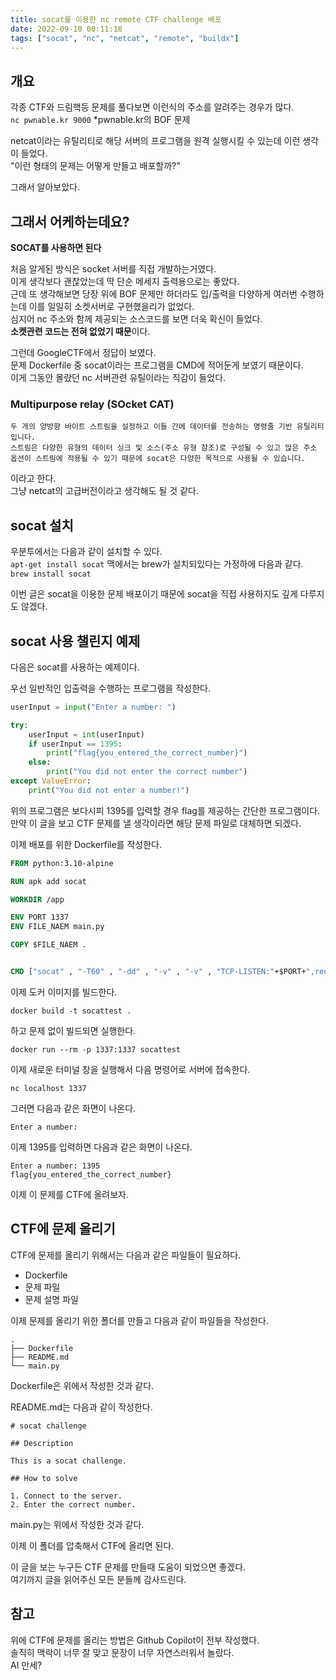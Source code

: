 ```yaml
---
title: socat를 이용한 nc remote CTF challenge 배포
date: 2022-09-10 00:11:18
tags: ["socat", "nc", "netcat", "remote", "buildx"]
---
```


## 개요

각종 CTF와 드림핵등 문제를 풀다보면 이런식의 주소를 알려주는 경우가 많다.  
`nc pwnable.kr 9000`
\*pwnable.kr의 BOF 문제

netcat이라는 유틸리티로 해당 서버의 프로그램을 원격 실행시킬 수 있는데 이런 생각이 들었다.  
"이런 형태의 문제는 어떻게 만들고 배포할까?"

그래서 알아보았다.

## 그래서 어케하는데요?

**SOCAT를 사용하면 된다**

처음 알게된 방식은 socket 서버를 직접 개발하는거였다.  
이게 생각보다 괜찮았는데 딱 단순 메세지 출력용으로는 좋았다.  
근데 또 생각해보면 당장 위에 BOF 문제만 하더라도 입/출력을 다양하게 여러번 수행하는데 이를 일일히 소켓서버로 구현했을리가 없었다.  
심지어 nc 주소와 함께 제공되는 소스코드를 보면 더욱 확신이 들었다.  
**소켓관련 코드는 전혀 없었기 때문**이다.

그런데 GoogleCTF에서 정답이 보였다.  
문제 Dockerfile 중 socat이라는 프로그램을 CMD에 적어둔게 보였기 때문이다.  
이게 그동안 몰랐던 nc 서버관련 유틸이라는 직감이 들었다.

### Multipurpose relay (SOcket CAT)

```
두 개의 양방향 바이트 스트림을 설정하고 이들 간에 데이터를 전송하는 명령줄 기반 유틸리티입니다.
스트림은 다양한 유형의 데이터 싱크 및 소스(주소 유형 참조)로 구성될 수 있고 많은 주소 옵션이 스트림에 적용될 수 있기 때문에 socat은 다양한 목적으로 사용될 수 있습니다.
```

이라고 한다.  
그냥 netcat의 고급버전이라고 생각해도 될 것 같다.

## socat 설치

우분투에서는 다음과 같이 설치할 수 있다.  
`apt-get install socat`
맥에서는 brew가 설치되있다는 가정하에 다음과 같다.  
`brew install socat`

이번 글은 socat을 이용한 문제 배포이기 때문에 socat을 직접 사용하지도 깊게 다루지도 않겠다.

## socat 사용 챌린지 예제

다음은 socat를 사용하는 예제이다.

우선 일반적인 입출력을 수행하는 프로그램을 작성한다.

```py title="main.py"
userInput = input("Enter a number: ")

try:
    userInput = int(userInput)
    if userInput == 1395:
        print("flag{you_entered_the_correct_number}")
    else:
        print("You did not enter the correct number")
except ValueError:
    print("You did not enter a number!")


```

위의 프로그램은 보다시피 1395를 입력할 경우 flag를 제공하는 간단한 프로그램이다.
만약 이 글을 보고 CTF 문제를 낼 생각이라면 해당 문제 파일로 대체하면 되겠다.

이제 배포를 위한 Dockerfile를 작성한다.

```dockerfile title="Dockerfile"
FROM python:3.10-alpine

RUN apk add socat

WORKDIR /app

ENV PORT 1337
ENV FILE_NAEM main.py

COPY $FILE_NAEM .


CMD ["socat" , "-T60" , "-dd" , "-v" , "-v" , "TCP-LISTEN:"+$PORT+",reuseaddr,fork" , "EXEC:python3 "+$FILE_NAEM+",pty,stderr,setsid,sigint,sane"]
```

이제 도커 이미지를 빌드한다.

`docker build -t socattest .`

하고 문제 없이 빌드되면 실행한다.

`docker run --rm -p 1337:1337 socattest`

이제 새로운 터미널 창을 실행해서 다음 명령어로 서버에 접속한다.

`nc localhost 1337`

그러면 다음과 같은 화면이 나온다.

```
Enter a number:
```

이제 1395를 입력하면 다음과 같은 화면이 나온다.

```
Enter a number: 1395
flag{you_entered_the_correct_number}
```

이제 이 문제를 CTF에 올려보자.

## CTF에 문제 올리기

CTF에 문제를 올리기 위해서는 다음과 같은 파일들이 필요하다.

- Dockerfile
- 문제 파일
- 문제 설명 파일

이제 문제를 올리기 위한 폴더를 만들고 다음과 같이 파일들을 작성한다.

```
.
├── Dockerfile
├── README.md
└── main.py
```

Dockerfile은 위에서 작성한 것과 같다.

README.md는 다음과 같이 작성한다.

```
# socat challenge

## Description

This is a socat challenge.

## How to solve

1. Connect to the server.
2. Enter the correct number.
```

main.py는 위에서 작성한 것과 같다.

이제 이 폴더를 압축해서 CTF에 올리면 된다.

이 글을 보는 누구든 CTF 문제를 만들때 도움이 되었으면 좋겠다.  
여기까지 글을 읽어주신 모든 분들께 감사드린다.

## 참고

위에 CTF에 문제를 올리는 방법은 Github Copilot이 전부 작성했다.  
솔직히 맥락이 너무 잘 맞고 문장이 너무 자연스러워서 놀랐다.  
AI 만세?
